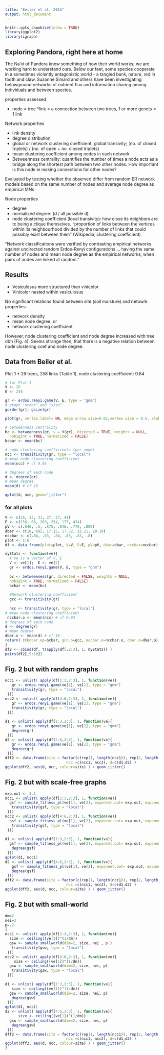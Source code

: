 ```yaml
---
title: "Beiler et al. 2015"
output: html_document
---
```


```r
knitr::opts_chunk$set(echo = TRUE)
library(ggplot2)
library(igraph)
```

## Exploring Pandora, right here at home

The Na'vi of Pandora know something of how their world works; we are working hard to understand ours. Below our feet, some species cooperate in a sometimes violently antagonistic world - a tangled bank, nature, red in tooth and claw. Suzanne Simard and others have been investigating belowground networks of nutrient flux and information sharing among individuals and between species.


properties assessed

* node = tree
*link = a connection between two trees, 1 or more genets = 1 link 


Network properties

* link density
* degree distribution
* global or network clustering coefficient, global transivity; (no. of closed triplets) / (no. of open + no. closed triplets)
* mean clustering coefficient among nodes in each network
* Betweenness centrality: quantifies the number of times a node acts as a bridge along the shortest path between two other nodes. How important is this node in making connections for other nodes?

Evaluated by testing whether the observed differ from random ER network models based on the same number of nodes and average node degree as empirical MNs


Node properties

* degree
* normalized degree: (d / all possible d)
* node clustering coefficient (local transivity): how close its neighbors are to being a clique themselves. "proportion of links between the vertices within its neighbourhood divided by the number of links that could possibly exist between them" (Wikipedia, clustering coefficient) 


"Network classifications were verified by contrasting empirical networks against undirected random Erdos-Renyi configurations ... having the same number of nodes and mean node degree as the empirical networks, when pairs of nodes are linked at random." 


## Results 

* Vesiculosus more structured than vinicolor
* Vinicolor nested within vesiculosus

No significant relations found between site (soil moisture) and netowrk properties

* network density
* mean node degree, or
* network clustering coefficient 

However, node clustering coefficient and node degree increased with tree dbh (Fig. 4). Seems strange then, that there is a negative relation between node clustering coef and node degree. 


## Data from Beiler et al.

Plot 1
* 26 trees, 258 links (Table 1), node clustering coefficient: 0.84

```r
# for Plot 1
V <- 26
E <- 258

gr <- erdos.renyi.game(V, E, type = "gnm")
# graph "order" and "size"
gorder(gr); gsize(gr)

plot(gr, vertex.label= NA, edge.arrow.size=0.02,vertex.size = 0.5, xlab = "Random Network: G(V,E) model")
```

```r
# betweenness centrality
bc <- betweenness(gr, v = V(gr), directed = TRUE, weights = NULL,
  nobigint = TRUE, normalized = FALSE)
bcbar <- mean(bc)

# node clustering coefficients (per node)
ncc <- transitivity(gr, type = "local")
# mean node clustering coefficient
mean(ncc) # cf 0.84

# degrees of each node
d <- degree(gr)
# mean degree
mean(d) # cf 18

qplot(d, ncc, geom="jitter")
```

### for all plots

```r
V <- c(26, 13, 31, 27, 27, 41)
E <- c(258, 66, 283, 254, 177, 434)
pV <- c(.846, .5, .875, .846, .778, .889)
dbar <- c(18, 695, 17.15, 17.52, 12.21, 20.19)
nccbar <- c(.84, .63, .84, .85, .83, .8)
plot <- 1:6
df <- data.frame(plot=plot, V=V, E=E, pV=pV, dbar=dbar, nccbar=nccbar)

myStats <- function(ve){
  # ve is a vector of V, E
  V <- ve[1];  E <- ve[2]
  gr <- erdos.renyi.game(V, E, type = "gnm")
  
  bc <- betweenness(gr, directed = FALSE, weights = NULL,
  nobigint = TRUE, normalized = FALSE)
  bcbar <- mean(bc)
  
  #Network clustering coefficient
  gcc <- transitivity(gr)
  
  ncc <- transitivity(gr, type = "local")
# mean node clustering coefficient
 nccbar.o <- mean(ncc) # cf 0.84
# degrees of each node
d <- degree(gr)
# mean degree
dbar.o <- mean(d) # cf 18
return( c(bcbar.op=bcbar, gcc.o=gcc, nccbar.o=nccbar.o, dbar.o=dbar.o))
}
df2 <- cbind(df, t(apply(df[,2:3], 1, myStats)) )
pairs(df2[,5:10])
```
## Fig. 2 but with random graphs
```r


ncc1 <- unlist( apply(df[1:3,2:3], 1, function(ve){
   gr <- erdos.renyi.game(ve[1], ve[2], type = "gnm")
   transitivity(gr, type = "local")
 }))
ncc2 <- unlist( apply(df[4:6,2:3], 1, function(ve){
   gr <- erdos.renyi.game(ve[1], ve[2], type = "gnm")
   transitivity(gr, type = "local")
 }))
 
d1 <- unlist( apply(df[1:3,2:3], 1, function(ve){
   gr <- erdos.renyi.game(ve[1], ve[2], type = "gnm")
   degree(gr)
 }))
d2 <- unlist( apply(df[4:6,2:3], 1, function(ve){
   gr <- erdos.renyi.game(ve[1], ve[2], type = "gnm")
   degree(gr)
 }))
dff2 <- data.frame(site = factor(c(rep(1, length(ncc1)), rep(2, length(ncc2)))),
                            ncc =c(ncc1, ncc2), d=c(d1,d2) )
ggplot(dff2, aes(d, ncc, colour=site) ) + geom_jitter()
```

## Fig. 2 but with scale-free graphs
```r

exp.out <- 2.1
ncc1 <- unlist( apply(df[1:3,2:3], 1, function(ve){
  gsf <- sample_fitness_pl(ve[1], ve[2], exponent.out= exp.out, exponent.in = -1, loops = FALSE, multiple = FALSE, finite.size.correction = TRUE)
   transitivity(gsf, type = "local")
 }))
ncc2 <- unlist( apply(df[4:6,2:3], 1, function(ve){
  gsf <- sample_fitness_pl(ve[1], ve[2], exponent.out= exp.out, exponent.in = -1, loops = FALSE, multiple = FALSE, finite.size.correction = TRUE)
   transitivity(gsf, type = "local")
 }))
 
d1 <- unlist( apply(df[1:3,2:3], 1, function(ve){
  gsf <- sample_fitness_pl(ve[1], ve[2], exponent.out= exp.out, exponent.in = -1, loops = FALSE, multiple = FALSE, finite.size.correction = TRUE)
   degree(gsf)
 }))
qplot(d1, ncc1)
d2 <- unlist( apply(df[4:6,2:3], 1, function(ve){
   gsf <- sample_fitness_pl(ve[1], ve[2], exponent.out= exp.out, exponent.in = -1, loops = FALSE, multiple = FALSE, finite.size.correction = TRUE)
   degree(gsf)
 }))
dff2 <- data.frame(site = factor(c(rep(1, length(ncc1)), rep(2, length(ncc2)))),
                            ncc =c(ncc1, ncc2), d=c(d1,d2) )
ggplot(dff2, aes(d, ncc, colour=site) ) + geom_jitter()
```

## Fig. 2 but with small-world
```r
dm=2
nei=3
p=.2
{
ncc1 <- unlist( apply(df[1:3,2:3], 1, function(ve){
  size <- ceiling((ve[1])^(1/dm))
  gsw <- sample_smallworld(dim=2, size, nei , p )
   transitivity(gsw, type = "local")
 }))
ncc2 <- unlist( apply(df[4:6,2:3], 1, function(ve){
    size <- ceiling((ve[1])^(1/dm))
  gsw <- sample_smallworld(dim=2, size, nei, p)
   transitivity(gsw, type = "local")
 }))
 
d1 <- unlist( apply(df[1:3,2:3], 1, function(ve){
   size <- ceiling((ve[1])^(1/dm))
  gsw <- sample_smallworld(dim=2, size, nei, p)
   degree(gsw)
 }))
qplot(d1, ncc1)
d2 <- unlist( apply(df[4:6,2:3], 1, function(ve){
      size <- ceiling((ve[1])^(1/dm))
  gsw <- sample_smallworld(dim=2, size, nei, p)
   degree(gsw)
 }))
dff2 <- data.frame(site = factor(c(rep(1, length(ncc1)), rep(2, length(ncc2)))),
                            ncc =c(ncc1, ncc2), d=c(d1,d2) )
ggplot(dff2, aes(d, ncc, colour=site) ) + geom_jitter()
}
```